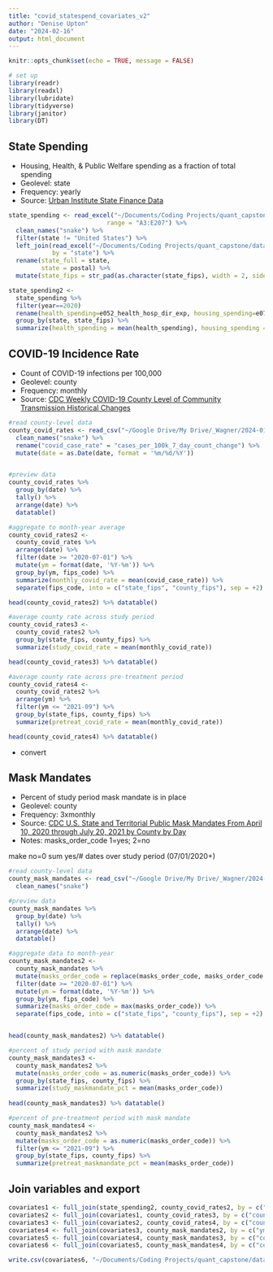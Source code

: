 ```yaml
---
title: "covid_statespend_covariates_v2"
author: "Denise Upton"
date: "2024-02-16"
output: html_document
---
```


```r
knitr::opts_chunk$set(echo = TRUE, message = FALSE)

# set up
library(readr)
library(readxl)
library(lubridate)
library(tidyverse)
library(janitor)
library(DT)
```

## State Spending

* Housing, Health, & Public Welfare spending as a fraction of total spending
* Geolevel: state
* Frequency: yearly
* Source: [Urban Institute State Finance Data](https://state-local-finance-data.taxpolicycenter.org/pages.cfm)

```r
state_spending <- read_excel("~/Documents/Coding Projects/quant_capstone/data_raw/state_spending_urban.xlsx",
                           range = "A3:E207") %>% 
  clean_names("snake") %>%
  filter(state != "United States") %>% 
  left_join(read_excel("~/Documents/Coding Projects/quant_capstone/data_raw/state_abbrev_crosswalk.xlsx"),
            by = "state") %>% 
  rename(state_full = state,
         state = postal) %>% 
  mutate(state_fips = str_pad(as.character(state_fips), width = 2, side = "left", pad = "0"))

state_spending2 <-
  state_spending %>%
  filter(year==2020)
  rename(health_spending=e052_health_hosp_dir_exp, housing_spending=e074_hous_com_direct_exp, welfare_spending=e090_public_welf_direct_exp) %>%
  group_by(state, state_fips) %>%
  summarize(health_spending = mean(health_spending), housing_spending = mean(housing_spending), welfare_spending = mean(welfare_spending))
```

## COVID-19 Incidence Rate

* Count of COVID-19 infections per 100,000
* Geolevel: county
* Frequency: monthly
* Source: [CDC Weekly COVID-19 County Level of Community Transmission Historical Changes](https://data.cdc.gov/Public-Health-Surveillance/Weekly-COVID-19-County-Level-of-Community-Transmis/jgk8-6dpn/about_data)

```r

#read county-level data
county_covid_rates <- read_csv("~/Google Drive/My Drive/_Wagner/2024-01/Capstone/Data/Weekly_COVID-19_County_Level_of_Community_Transmission_Historical_Changes_-_ARCHIVED_20240213.csv") %>%
  clean_names("snake") %>%
  rename("covid_case_rate" = "cases_per_100k_7_day_count_change") %>% 
  mutate(date = as.Date(date, format = '%m/%d/%Y'))


#preview data
county_covid_rates %>%
  group_by(date) %>% 
  tally() %>% 
  arrange(date) %>% 
  datatable()

#aggregate to month-year average
county_covid_rates2 <-
  county_covid_rates %>%
  arrange(date) %>% 
  filter(date >= "2020-07-01") %>%
  mutate(ym = format(date, '%Y-%m')) %>% 
  group_by(ym, fips_code) %>% 
  summarize(monthly_covid_rate = mean(covid_case_rate)) %>% 
  separate(fips_code, into = c("state_fips", "county_fips"), sep = +2)

head(county_covid_rates2) %>% datatable()

#average county rate across study period
county_covid_rates3 <-
  county_covid_rates2 %>%
  group_by(state_fips, county_fips) %>%
  summarize(study_covid_rate = mean(monthly_covid_rate))

head(county_covid_rates3) %>% datatable()

#average county rate across pre-treatment period
county_covid_rates4 <-
  county_covid_rates2 %>%
  arrange(ym) %>% 
  filter(ym <= "2021-09") %>%
  group_by(state_fips, county_fips) %>%
  summarize(pretreat_covid_rate = mean(monthly_covid_rate))

head(county_covid_rates4) %>% datatable()

```

* convert  

## Mask Mandates

* Percent of study period mask mandate is in place
* Geolevel: county
* Frequency: 3xmonthly
* Source: [CDC U.S. State and Territorial Public Mask Mandates From April 10, 2020 through July 20, 2021 by County by Day](https://data.cdc.gov/Policy-Surveillance/U-S-State-and-Territorial-Public-Mask-Mandates-Fro/62d6-pm5i/about_data)
* Notes: masks_order_code 1=yes; 2=no

make no=0
sum yes/# dates over study period (07/01/2020+)

```r

#read county-level data
county_mask_mandates <- read_csv("~/Google Drive/My Drive/_Wagner/2024-01/Capstone/Data/U.S._State_and_Territorial_Public_Mask_Mandates_From_April_10__2020_through_July_20__2021_by_County_by_Day_20240217.csv") %>%
  clean_names("snake")

#preview data
county_mask_mandates %>%
  group_by(date) %>% 
  tally() %>% 
  arrange(date) %>% 
  datatable()

#aggregate data to month-year
county_mask_mandates2 <-
  county_mask_mandates %>%
  mutate(masks_order_code = replace(masks_order_code, masks_order_code == 2, "0")) %>%
  filter(date >= "2020-07-01") %>%
  mutate(ym = format(date, '%Y-%m')) %>% 
  group_by(ym, fips_code) %>% 
  summarize(masks_order_code = max(masks_order_code)) %>%
  separate(fips_code, into = c("state_fips", "county_fips"), sep = +2)


head(county_mask_mandates2) %>% datatable()

#percent of study period with mask mandate
county_mask_mandates3 <-
  county_mask_mandates2 %>%
  mutate(masks_order_code = as.numeric(masks_order_code)) %>%
  group_by(state_fips, county_fips) %>%
  summarize(study_maskmandate_pct = mean(masks_order_code))
  
head(county_mask_mandates3) %>% datatable()

#percent of pre-treatment period with mask mandate
county_mask_mandates4 <-
  county_mask_mandates2 %>%
  mutate(masks_order_code = as.numeric(masks_order_code)) %>%
  filter(ym <= "2021-09") %>%
  group_by(state_fips, county_fips) %>%
  summarize(pretreat_maskmandate_pct = mean(masks_order_code))

```


## Join variables and export

```r

covariates1 <- full_join(state_spending2, county_covid_rates2, by = c("state_fips"))
covariates2 <- full_join(covariates1, county_covid_rates3, by = c("county_fips", "state_fips"))
covariates3 <- full_join(covariates2, county_covid_rates4, by = c("county_fips", "state_fips"))
covariates4 <- full_join(covariates3, county_mask_mandates2, by = c("ym", "county_fips", "state_fips"))
covariates5 <- full_join(covariates4, county_mask_mandates3, by = c("county_fips", "state_fips"))
covariates6 <- full_join(covariates5, county_mask_mandates4, by = c("county_fips", "state_fips"))

write.csv(covariates6, "~/Documents/Coding Projects/quant_capstone/data_raw/covariates_covid_statespend_v1.csv", row.names=FALSE)

```